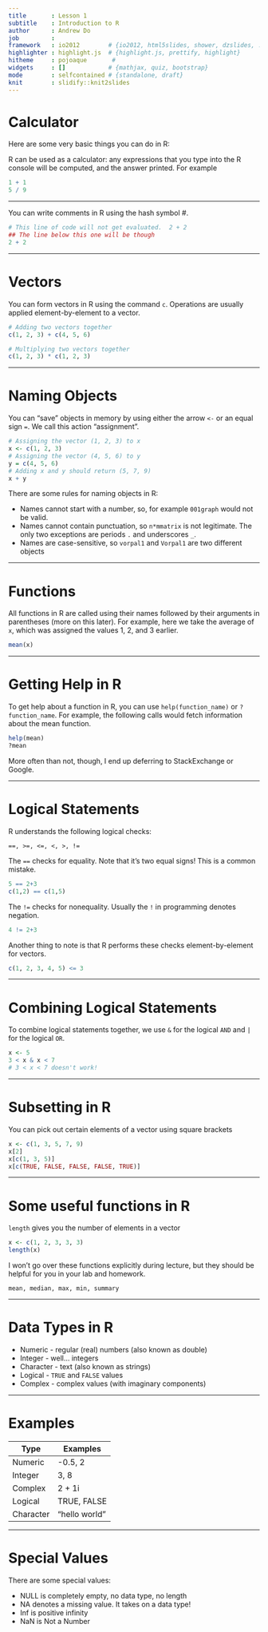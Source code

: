 ---
title       : Lesson 1
subtitle    : Introduction to R
author      : Andrew Do
job         : 
framework   : io2012        # {io2012, html5slides, shower, dzslides, ...}
highlighter : highlight.js  # {highlight.js, prettify, highlight}
hitheme     : pojoaque       # 
widgets     : []            # {mathjax, quiz, bootstrap}
mode        : selfcontained # {standalone, draft}
knit        : slidify::knit2slides
---

# Calculator

Here are some very basic things you can do in R:

R can be used as a calculator: any expressions that you type into the R console will be
computed, and the answer printed.  For example

```{r}
1 + 1
5 / 9
```

---

You can write comments in R using the hash symbol #.

```{r}
# This line of code will not get evaluated.  2 + 2
## The line below this one will be though
2 + 2
```

---

# Vectors

You can form vectors in R using the command `c`.  Operations are usually applied element-by-element to a vector.

```{r}
# Adding two vectors together
c(1, 2, 3) + c(4, 5, 6)

# Multiplying two vectors together
c(1, 2, 3) * c(1, 2, 3)
```

---

# Naming Objects

You can "save" objects in memory by using either the arrow `<-` or an equal sign `=`. We call this action "assignment".

```{r}
# Assigning the vector (1, 2, 3) to x
x <- c(1, 2, 3)
# Assigning the vector (4, 5, 6) to y
y = c(4, 5, 6)
# Adding x and y should return (5, 7, 9)
x + y
```

There are some rules for naming objects in R:

* Names cannot start with a number, so, for example `001graph` would not be valid.
* Names cannot contain punctuation, so `n*mmatrix` is not legitimate.  The only two exceptions are periods `.` and underscores `_`.
* Names are case-sensitive, so `vorpal1` and `Vorpal1` are two different objects

---

# Functions

All functions in R are called using their names followed by their arguments in parentheses (more on this later).  For example, here we take the average of `x`, which was assigned the values 1, 2, and 3 earlier.

```{r}
mean(x)
```

---

# Getting Help in R

To get help about a function in R, you can use `help(function_name)` or `?function_name`.  For example, the following calls would fetch information about the mean function.

```{r, eval = F}
help(mean)
?mean
```

More often than not, though, I end up deferring to StackExchange or Google.

---

# Logical Statements
R understands the following logical checks:
```
==, >=, <=, <, >, !=
```
The `==` checks for equality.  Note that it's two equal signs! This is a common mistake.
```{r}
5 == 2+3
c(1,2) == c(1,5)
```
The `!=` checks for nonequality.  Usually the `!` in programming denotes negation.
```{r}
4 != 2+3
```
Another thing to note is that R performs these checks element-by-element for vectors.
```{r}
c(1, 2, 3, 4, 5) <= 3
```

---

# Combining Logical Statements
To combine logical statements together, we use `&` for the logical `AND` and `|` for the logical `OR`.

```{r}
x <- 5
3 < x & x < 7
# 3 < x < 7 doesn't work!
```

---

# Subsetting in R

You can pick out certain elements of a vector using square brackets
```{r}
x <- c(1, 3, 5, 7, 9)
x[2]
x[c(1, 3, 5)]
x[c(TRUE, FALSE, FALSE, FALSE, TRUE)]
```

---

# Some useful functions in R

`length` gives you the number of elements in a vector
```{r}
x <- c(1, 2, 3, 3, 3)
length(x)
```

I won't go over these functions explicitly during lecture, but they should be helpful for you in your lab and homework.

```
mean, median, max, min, summary
```

---

# Data Types in R

* Numeric - regular (real) numbers (also known as double)
* Integer - well... integers
* Character - text (also known as strings)
* Logical - `TRUE` and `FALSE` values
* Complex - complex values (with imaginary components)

---

# Examples

Type       | Examples
---------- | --------
Numeric    | -0.5, 2
Integer    | 3, 8
Complex    | 2 + 1i
Logical    | TRUE, FALSE
Character  | "hello world"

---

# Special Values

There are some special values:

* NULL is completely empty, no data type, no length
* NA denotes a missing value.  It takes on a data type!
* Inf is positive infinity
* NaN is Not a Number

# 





